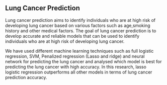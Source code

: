 ## Lung Cancer Prediction

Lung cancer prediction aims to identify individuals who are at high risk of developing lung cancer based on various factors such as age,smoking history and other medical factors. The goal of lung cancer prediction is to develop accurate and reliable models that 
can be used to identify individuals who are at high risk of developing lung cancer.

We have used different machine learning techniques such as full logistic regression, SVM, Penalized regression  (Lasso and ridge) and 
neural network for predicting the lung cancer and analysed which model is best for predicting the lung cancer with high accuracy. 
In this research, lasso logistic regression outperforms all other models in terms of lung cancer prediction accuracy.

